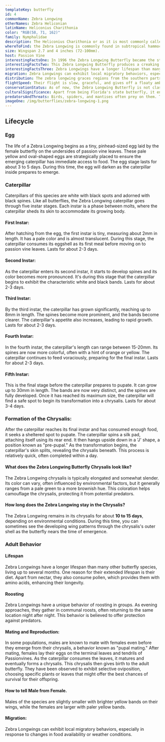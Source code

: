 ---
templateKey: butterfly
id: 4
commonName: Zebra Longwing
otherNames: Zebra Heliconian
latinName: Heliconius Charithonia
color: "RGB(58, 71, 162)"
family: Nymphalidae
description: The Heliconius Charithonia or as it is most commonly called the Zebra Longwing is a neotropical butterfly known for its black elongated wings with striking yellow stripes. The underside of the wings has a similar pattern but is paler in color and features several small red spots near its narrow body.
whereToFind: the Zebra Longwing is commonly found in subtropical hammocks, forest margins, shrubby thickets, and adjacent open areas. It's also a regular sight in many butterfly gardens, suburban yards, and parks.
size: Wingspan 2.7 and 4 inches (72-100mm).
host: Passion Vine
interestingFactsOne: In 1996 the Zebra Longwing Butterfly became the state butterfly of Florida.
interestingFactsTwo: This Zebra Longwing Butterfly produces a creaking sound if disturbed by wiggling its body.
interestingFactsThree: Zebra Longwings have a longer lifespan than many other butterfly species, living up to several months. One reason for their extended lifespan is their diet. Apart from nectar, they also consume pollen, which provides them with amino acids, enhancing their longevity.
migration: Zebra Longwings can exhibit local migratory behaviors, especially in response to changes in food availability or weather conditions.
distribution: The zebra longwing graces regions from the southern parts of the United States down to Central America.
flightSpeed: Their flight is slow, graceful, and gives off a floaty ambiance.
conservationStatus: As of now, the Zebra Longwing Butterfly is not classified as endangered or threatened.
culturalSignificance: Apart from being Florida's state butterfly, it enjoys celebration in various butterfly festivals and educational sessions.
predatorsAndThreats: Birds, spiders, and mantises often prey on them. The striking black and white pattern of the Zebra Longwing serves as a warning to potential predators. They are unpalatable due to toxins they accumulate from their larval host plants, the passion vines.
imageOne: /img/butterflies/zebra-longwing-1.png
---
## Lifecycle

### Egg
The life of a Zebra Longwing begins as a tiny, pinhead-sized egg laid by the female butterfly on the undersides of passion vine leaves. These pale yellow and oval-shaped eggs are strategically placed to ensure the emerging caterpillar has immediate access to food.
The egg stage lasts for about 3 to 5 days. During this time, the egg will darken as the caterpillar inside prepares to emerge.

### Caterpillar
Caterpillars of this species are white with black spots and adorned with black spines. Like all butterflies, the Zebra Longwing caterpillar goes through five instar stages. Each instar is a phase between molts, where the caterpillar sheds its skin to accommodate its growing body.

#### First Instar:
After hatching from the egg, the first instar is tiny, measuring about 2mm in length. It has a pale color and is almost translucent. During this stage, the caterpillar consumes its eggshell as its first meal before moving on to passion vine leaves. Lasts for about 2-3 days.

#### Second Instar:
As the caterpillar enters its second instar, it starts to develop spines and its color becomes more pronounced. It's during this stage that the caterpillar begins to exhibit the characteristic white and black bands. Lasts for about 2-3 days.

#### Third Instar:
By the third instar, the caterpillar has grown significantly, reaching up to 8mm in length. The spines become more prominent, and the bands become clearer. The caterpillar's appetite also increases, leading to rapid growth. Lasts for about 2-3 days.

#### Fourth Instar:
In the fourth instar, the caterpillar's length can range between 15-20mm. Its spines are now more colorful, often with a hint of orange or yellow. The caterpillar continues to feed voraciously, preparing for the final instar. Lasts for about 2-3 days.

#### Fifth Instar:
This is the final stage before the caterpillar prepares to pupate. It can grow up to 30mm in length. The bands are now very distinct, and the spines are fully developed. Once it has reached its maximum size, the caterpillar will find a safe spot to begin its transformation into a chrysalis. Lasts for about 3-4 days.

### Formation of the Chrysalis:
After the caterpillar reaches its final instar and has consumed enough food, it seeks a sheltered spot to pupate. The caterpillar spins a silk pad, attaching itself using its rear end. It then hangs upside down in a 'J' shape, a position known as "pre-pupal."
As the transformation begins, the caterpillar's skin splits, revealing the chrysalis beneath. This process is relatively quick, often completed within a day.

#### What does the Zebra Longwing Butterfly Chrysalis look like?
The Zebra Longwing chrysalis is typically elongated and somewhat slender. Its color can vary, often influenced by environmental factors, but it generally ranges from a pale green to a more brownish hue. This coloration helps camouflage the chrysalis, protecting it from potential predators.

#### How long does the Zebra Longwing stay in the Chrysalis?
The Zebra Longwing remains in its chrysalis for about **10 to 15 days**, depending on environmental conditions. During this time, you can sometimes see the developing wing patterns through the chrysalis's outer shell as the butterfly nears the time of emergence.

### Adult Behavior

#### Lifespan
Zebra Longwings have a longer lifespan than many other butterfly species, living up to several months. One reason for their extended lifespan is their diet. Apart from nectar, they also consume pollen, which provides them with amino acids, enhancing their longevity.

#### Roosting
Zebra Longwings have a unique behavior of roosting in groups. As evening approaches, they gather in communal roosts, often returning to the same location night after night. This behavior is believed to offer protection against predators.

#### Mating and Reproduction:
In some populations, males are known to mate with females even before they emerge from their chrysalis, a behavior known as "pupal mating."
After mating, females lay their eggs on the terminal leaves and tendrils of Passionvines. As the caterpillar consumes the leaves, it matures and eventually forms a chrysalis. This chrysalis then gives birth to the adult butterfly. They have been observed to exhibit selective oviposition, choosing specific plants or leaves that might offer the best chances of survival for their offspring.

#### How to tell Male from Female.
Males of the species are slightly smaller with brighter yellow bands on their wings, while the females are larger with paler yellow bands.

#### Migration:
Zebra Longwings can exhibit local migratory behaviors, especially in response to changes in food availability or weather conditions.
